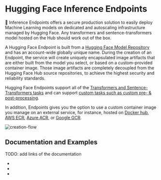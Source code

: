 # Hugging Face Inference Endpoints


🤗 Inference Endpoints offers a secure production solution to easily deploy Machine Learning models on dedicated and autoscaling infrastructure managed by Hugging Face. Any transformers and sentence-transformers model hosted on the Hub should work out of the box.

A Hugging Face Endpoint is built from a [Hugging Face Model Repository](https://huggingface.co/models) and has an account-wide globally unique name. During the creation of an Endpoint, the service will create uniquely encapsulated image artifacts that are either built from the model you select, or based on a custom-provided container image. Those image artifacts are completely decoupled from the Hugging Face Hub source repositories, to achieve the highest security and reliability standards.

Hugging Face Endpoints support all of the [Transformers and Sentence-Transformers tasks](/supported_tasks) and can support [custom tasks such as custom pre- & post-processing](/guides/custom_handler).

In addition, Endpoints gives you the option to use a custom container image you manage on an external service, for instance, hosted on [Docker hub](https://hub.docker.com/), [AWS ECR](https://aws.amazon.com/ecr/?nc1=h_ls), [Azure ACR](https://azure.microsoft.com/de-de/services/container-registry/), or [Google GCR](https://cloud.google.com/container-registry?hl=de). 

![creation-flow](../assets/creation-flow.png)

## Documentation and Examples

TODO: add links of the documentation

* []()
* []()
* []()
